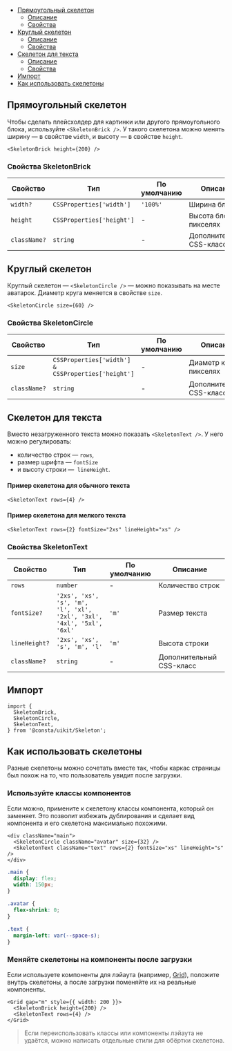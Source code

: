 
<MdxMenu>

- [Прямоугольный скелетон](#прямоугольный-скелетон)
  - [Описание](#прямоугольный-скелетон)
  - [Свойства](#свойства-skeletonbrick)
- [Круглый скелетон](#круглый-скелетон)
  - [Описание](#круглый-скелетон)
  - [Свойства](#свойства-skeletoncircle)
- [Скелетон для текста](#скелетон-для-текста)
  - [Описание](#скелетон-для-текста)
  - [Свойства](#свойства-skeletontext)
- [Импорт](#импорт)
- [Как использовать скелетоны](#как-использовать-скелетоны)

</MdxMenu>

## Прямоугольный скелетон

Чтобы сделать плейсхолдер для картинки или другого прямоугольного блока,
используйте `<SkeletonBrick />`. У такого скелетона можно менять ширину — в свойстве `width`, и высоту — в свойстве `height`.

<StoryBookExample>
  <SkeletonBrick height={200} />
</StoryBookExample>

```tsx
<SkeletonBrick height={200} />
```

### Свойства SkeletonBrick

| Свойство     | Тип                       | По умолчанию | Описание                 |
| ------------ | ------------------------- | ------------ | ------------------------ |
| `width?`     | `CSSProperties['width']`  | `'100%'`     | Ширина блока             |
| `height`     | `CSSProperties['height']` | -            | Высота блока в пикселях  |
| `className?` | `string`                  | -            | Дополнительный CSS-класс |

## Круглый скелетон

Круглый скелетон — `<SkeletonCircle />` — можно показывать на месте аватарок. Диаметр круга меняется в свойстве `size`.

<StoryBookExample>
  <SkeletonCircle size={60} />
</StoryBookExample>

```tsx
<SkeletonCircle size={60} />
```

### Свойства SkeletonCircle

| Свойство     | Тип                                                | По умолчанию | Описание                 |
| ------------ | -------------------------------------------------- | ------------ | ------------------------ |
| `size`       | `CSSProperties['width'] & CSSProperties['height']` | -            | Диаметр круга в пикселях |
| `className?` | `string`                                           | -            | Дополнительный CSS-класс |

## Скелетон для текста

Вместо незагруженного текста можно показать `<SkeletonText />`. У него можно регулировать:

- количество строк — `rows`,
- размер шрифта — `fontSize`
- и высоту строки —  `lineHeight`.

#### Пример скелетона для обычного текста

<StoryBookExample>
  <SkeletonText rows={4} />
</StoryBookExample>

```tsx
<SkeletonText rows={4} />
```

#### Пример скелетона для мелкого текста

<StoryBookExample>
  <SkeletonText rows={2} fontSize="2xs" lineHeight="xs" />
</StoryBookExample>

```tsx
<SkeletonText rows={2} fontSize="2xs" lineHeight="xs" />
```

### Свойства SkeletonText

| Свойство      | Тип                                                                   | По умолчанию | Описание                 |
| ------------- | --------------------------------------------------------------------- | ------------ | ------------------------ |
| `rows`        | `number`                                                              | -            | Количество строк         |
| `fontSize?`   | `'2xs', 'xs', 's', 'm', 'l', 'xl', '2xl', '3xl', '4xl', '5xl', '6xl'` | `'m'`        | Размер текста            |
| `lineHeight?` | `'2xs', 'xs', 's', 'm', 'l'`                                          | `'m'`        | Высота строки            |
| `className?`  | `string`                                                              | -            | Дополнительный CSS-класс |

## Импорт

```tsx
import {
  SkeletonBrick,
  SkeletonCircle,
  SkeletonText,
} from '@consta/uikit/Skeleton';
```

## Как использовать скелетоны

Разные скелетоны можно сочетать вместе так, чтобы каркас страницы был похож на то, что пользователь увидит после загрузки.

### Используйте классы компонентов

Если можно, примените к скелетону классы компонента, который он заменяет. Это позволит избежать дублирования и сделает вид компонента и его скелетона максимально похожими.

<SkeletonExampleAvatar />

```tsx
<div className="main">
  <SkeletonCircle className="avatar" size={32} />
  <SkeletonText className="text" rows={2} fontSize="xs" lineHeight="s" />
</div>
```

```css
.main {
  display: flex;
  width: 150px;
}

.avatar {
  flex-shrink: 0;
}

.text {
  margin-left: var(--space-s);
}
```

### Меняйте скелетоны на компоненты после загрузки

Если используете компоненты для лэйаута (например, [Grid](##LIBS.STAND/stand:uikit-components-grid-stable)), положите внутрь скелетоны, а после загрузки поменяйте их на реальные компоненты.

<SkeletonExampleImageAndText />

```tsx
<Grid gap="m" style={{ width: 200 }}>
  <SkeletonBrick height={200} />
  <SkeletonText rows={4} />
</Grid>
```

> Если переиспользовать классы или компоненты лэйаута не удаётся, можно написать отдельные стили для обёртки скелетона.
